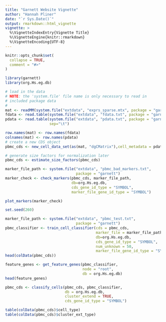 ```yaml
---
title: "Garnett Website Vignette"
author: "Hannah Pliner"
date: "`r Sys.Date()`"
output: rmarkdown::html_vignette
vignette: >
  %\VignetteIndexEntry{Vignette Title}
  %\VignetteEngine{knitr::rmarkdown}
  %\VignetteEncoding{UTF-8}
---
```


```r
knitr::opts_chunk$set(
  collapse = TRUE,
  comment = "#>"
)
```

```r
library(garnett)
library(org.Hs.eg.db)
```

```r
# load in the data
# NOTE: the 'system.file' file name is only necessary to read in 
# included package data
#
mat <- readMM(system.file("extdata", "exprs_sparse.mtx", package = "garnett"))
fdata <- read.table(system.file("extdata", "fdata.txt", package = "garnett"))
pdata <- read.table(system.file("extdata", "pdata.txt", package = "garnett"), 
                    sep="\t")

row.names(mat) <- row.names(fdata)
colnames(mat) <- row.names(pdata)
# create a new CDS object
pbmc_cds <- new_cell_data_set(as(mat, "dgCMatrix"),cell_metadata = pdata, gene_metadata = fdata)

# generate size factors for normalization later
pbmc_cds <- estimate_size_factors(pbmc_cds)
```

```r
marker_file_path <- system.file("extdata", "pbmc_bad_markers.txt", 
                                package = "garnett")
marker_check <- check_markers(pbmc_cds, marker_file_path, 
                              db=org.Hs.eg.db, 
                              cds_gene_id_type = "SYMBOL", 
                              marker_file_gene_id_type = "SYMBOL")

plot_markers(marker_check)
```

```r
set.seed(260)

marker_file_path <- system.file("extdata", "pbmc_test.txt", 
                                package = "garnett")
pbmc_classifier <- train_cell_classifier(cds = pbmc_cds,
                                         marker_file = marker_file_path,
                                         db=org.Hs.eg.db,
                                         cds_gene_id_type = "SYMBOL",
                                         num_unknown = 50,
                                         marker_file_gene_id_type = "SYMBOL")
head(colData(pbmc_cds))
```


```r
feature_genes <- get_feature_genes(pbmc_classifier, 
                                   node = "root", 
                                   db = org.Hs.eg.db)
head(feature_genes)
```


```r
pbmc_cds <- classify_cells(pbmc_cds, pbmc_classifier,
                           db = org.Hs.eg.db,
                           cluster_extend = TRUE,
                           cds_gene_id_type = "SYMBOL")

table(colData(pbmc_cds)$cell_type)
table(colData(pbmc_cds)$cluster_ext_type)
```

